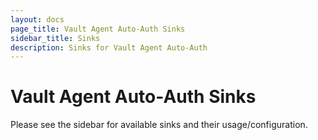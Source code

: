```yaml
---
layout: docs
page_title: Vault Agent Auto-Auth Sinks
sidebar_title: Sinks
description: Sinks for Vault Agent Auto-Auth
---
```


# Vault Agent Auto-Auth Sinks

Please see the sidebar for available sinks and their usage/configuration.
